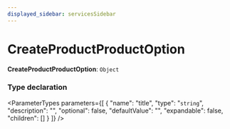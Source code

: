 ```yaml
---
displayed_sidebar: servicesSidebar
---
```



# CreateProductProductOption

 **CreateProductProductOption**: `Object`

### Type declaration

<ParameterTypes parameters={[
  {
    "name": "title",
    "type": "`string`",
    "description": "",
    "optional": false,
    "defaultValue": "",
    "expandable": false,
    "children": []
  }
]} />
